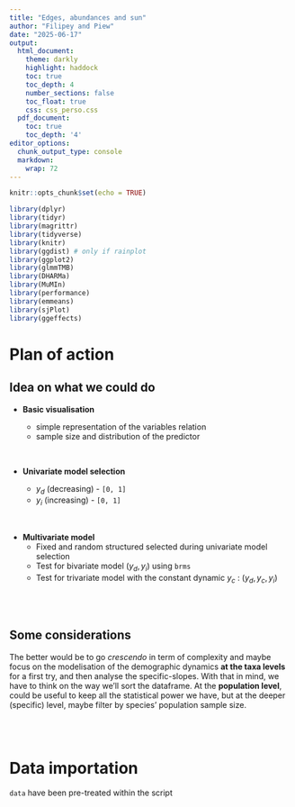 ```yaml
---
title: "Edges, abundances and sun"
author: "Filipey and Piew"
date: "2025-06-17"
output:
  html_document:
    theme: darkly
    highlight: haddock
    toc: true
    toc_depth: 4
    number_sections: false
    toc_float: true
    css: css_perso.css
  pdf_document:
    toc: true
    toc_depth: '4'
editor_options:
  chunk_output_type: console
  markdown: 
    wrap: 72
---
```


```r
knitr::opts_chunk$set(echo = TRUE)
```

```r
library(dplyr)
library(tidyr)
library(magrittr)
library(tidyverse)
library(knitr)
library(ggdist) # only if rainplot
library(ggplot2)
library(glmmTMB)
library(DHARMa)
library(MuMIn)
library(performance)
library(emmeans)
library(sjPlot)
library(ggeffects)

```

# Plan of action

## Idea on what we could do

-   **Basic visualisation**

    -   simple representation of the variables relation
    -   sample size and distribution of the predictor

    <br>

-   **Univariate model selection**

    -   $y_d$ (decreasing) - `[0, 1]`
    -   $y_i$ (increasing) - `[0, 1]`

<br>

-   **Multivariate model**
    -   Fixed and random structured selected during univariate model
        selection
    -   Test for bivariate model $(y_d, y_i)$ using `brms`
    -   Test for trivariate model with the constant dynamic $y_c$ :
        $(y_d, y_c, y_i)$

<br> <br>

## Some considerations

The better would be to go *crescendo* in term of complexity and maybe
focus on the modelisation of the demographic dynamics **at the taxa
levels** for a first try, and then analyse the specific-slopes. With
that in mind, we have to think on the way we'll sort the dataframe. At
the **population level**, could be useful to keep all the statistical
power we have, but at the deeper (specific) level, maybe filter by
species' population sample size.

<br> <br>

# Data importation

`data` have been pre-treated within the script

<script>

.

<!-- setwd(dirname(rstudioapi::getActiveDocumentContext()$path)) -->

```r
# Demographic trends populations dataset

trends_populations = read.csv("trends_populations.csv", row.names = NULL) %>%
  dplyr::filter(Group != "Reptiles") %>% #Reptiles had a much lower number of populations thus were excluded
  dplyr::mutate(
    lat_abs = abs(Latitude),
    lat_abs_scaled = scale(lat_abs),
    reldist_trailing_scaled = scale(reldist_trailing),
    reldist_leading_scaled = scale(reldist_leading)
  )

mean_used <- attr(trends_populations$lat_abs_scaled, "scaled:center")
sd_used <- attr(trends_populations$lat_abs_scaled, "scaled:scale")

```

<br> <br>

```r

cols1 = c("Amphibians" = "turquoise4",
          "Mammals" = "chocolate4",
          "Birds" = "goldenrod1")
trends_hist_group = trends_populations %>% 
  ggplot(., aes(x = reldist_trailing, fill = Group)) + geom_density(aes(alpha = 0.5))+ 
  scale_fill_manual(values = cols1) + theme_classic(base_size = 18)+
  labs(x = "Relative distance to trailing edge",
       y = "Density of records") + scale_alpha(guide = 'none')

print(trends_hist_group)
ggsave(plot = last_plot(),"trends_hist_group.jpg")

```

Populations are mostly sampled far away from the edges, although
amphibians tend to be sampled further away from the trailing edge (thus
closer to the leading edge)

```r
# Crossing equator populations are removed
df_decrease <- trends_populations %>% 
  dplyr::filter(cross_equator == 0)
```

<br> <br>

# Data visualisation

## Variables distributions

```r

```

<br>

## Variables sample size per group

```r

```

<br> <br>

# Univariate modeling

This part aims to

## Decreasing $y_d$

```r

## running the global model of decrease at the trailing edge
global_model_decrease <- glmmTMB(formula = decreasing ~ -1 + reldist_trailing_scaled + 
                                   (reldist_trailing_scaled * Group) +                        
                                   (reldist_trailing_scaled * lat_abs_scaled) +
                                   (lat_abs_scaled * Group) +
                                   (reldist_trailing_scaled|Species:Group) +
                                   (1|last_year),
                                 family = binomial,
                                 data = df_decrease,
                                 na.action = "na.fail")


summary(global_model_decrease)

# dredge model selection
dredge_selection_decrease <- dredge(global.model = global_model_decrease)
dredge_selection_decrease

# the best model (lowest AIC and lower df) includes relative distance to trailing edge and group, without interaction
decrease6 <- glmmTMB(formula = decreasing ~ -1 + reldist_trailing_scaled + Group  + 
                        (reldist_trailing_scaled|Species:Group) +
                        (1|last_year),
                      family = binomial,
                      data = df_decrease,
                      na.action = "na.fail")

summary(decrease6) 

# testing collinearity
performance::check_collinearity(
  decrease6,
  component = c('all') # 'all' shows both conditional and zi components
)


(emm_lm_c_threat_decrease = emmeans::emmeans(decrease6, specs = pairwise ~ Group , type = "response", adjust = "none"))[2]

performance(decrease6) # very low R2

mod_data_decrease = get_model_data(decrease6, terms = c("reldist_trailing_scaled", "Group"), type = "pred") %>% 
  as.data.frame()
```

```r
# plotting the predicted values for the best model
plot_decrease6 = plot(ggeffects::ggpredict(decrease6, terms = c("reldist_trailing_scaled", "Group"), typical = "weighted_mean", interval = "confidence"))+
  scale_fill_manual(values = cols1) +
  scale_color_manual(values = cols1) + theme_classic() +
  xlab("Relative distance to trailing edge") +
  ylab("Probability of decreasing") 

print(plot_decrease6)
ggsave(plot = last_plot(),"predicted_decreasing_trailing.jpg")


# plotting the predicted values for the random effect (last year of sampling)
plot_decrease6_year = plot(ggeffects::ggpredict(decrease6, terms = c("last_year"), type = "random")) + 
  theme_classic() +
  xlab("Final year of sampling") +
  ylab("Probability of decreasing") 

print(plot_decrease6_year)
ggsave(plot = last_plot(),"lastyear_decreasing_trailing.jpg")

# getting the slope of relative distance to trailing edge on the log-odds of probability of decreasing
fixed_slope_decrease <- fixef(decrease6)$cond["reldist_trailing_scaled"]


# by selecting only the random effect of species (nested within group), converting values from the log-odds to probability 
ranef_mod_decrease= ranef(decrease6) %>% 
  as.data.frame() %>% 
  dplyr::filter(grpvar != "last_year") %>% 
  tidyr::separate(grp, c("Species", "Group"),sep=":",remove=F) %>% 
  dplyr::mutate(prob_intercept_decrease = ifelse(term=="(Intercept)", plogis(.$condval), "NA" ), # estimated probability that specific species is decreasing at that average distance to the edge (since we scaled relative distance to trailing edge)
                logit_lower_decrease = ifelse(term=="(Intercept)", plogis(condval - 1.96 * condsd), "NA"), # lower bound of confidence interval
                logit_upper_decrease = ifelse(term=="(Intercept)",plogis(condval + 1.96 * condsd), "NA"),  # upper bound of confidence interval
                group_slopes_decrease = ifelse(term=="reldist_trailing_scaled", .$condval + fixed_slope_decrease, "NA")) # species-specific slope


plot_species_slope_decrease = ggplot(ranef_mod_decrease, aes(x = as.factor(Group), y = as.numeric(group_slopes_decrease), fill = factor(Group))) + 
  stat_halfeye(adjust = 0.6,
               justification = -.1,
               .width = 0.01,
               point_colour = NA) +
  geom_boxplot(alpha = 0.6,
               width = .1) +
  scale_fill_manual(values = cols1) + theme_classic(base_size = 17) + geom_hline(yintercept = 0, color = "black", size = .7, linetype = 2) +
  ylab("Slope of probability of decreasing x Distance to trailing edge") + 
  xlab("") +  theme(legend.position="none",
                    axis.text.x=element_text(size=15)) +
  coord_flip()

print(plot_species_slope_decrease)
ggsave(plot = last_plot(),"slope_speciesgroup_decreasing_trailing.jpg")


```


``` r

```
<br> 
<br>

## Increasing $y_i$

```r
## running the global model of decrease at the trailing edge
global_model_increase <- glmmTMB(formula = increasing ~ -1 + reldist_leading_scaled + 
                                   (reldist_leading_scaled * Group) +                        
                                   (reldist_leading_scaled * lat_abs_scaled) +
                                   (lat_abs_scaled * Group) +
                                   (reldist_leading_scaled|Species:Group) +
                                   (1|last_year),
                                 family = binomial,
                                 data = trends_populations,
                                 na.action = "na.fail")


summary(global_model_increase)

# dredge model selection
dredge_selection_increase <- dredge(global.model = global_model_increase)
dredge_selection_increase

# the best model (lowest AIC and lower df) includes relative distance to trailing edge and group, without interaction
increase_model <- glmmTMB(formula = increasing ~ -1 + reldist_leading_scaled + Group  + lat_abs_scaled +
                        (reldist_leading_scaled|Species:Group) +
                        (1|last_year),
                      family = binomial,
                      data = trends_populations,
                      na.action = "na.fail")

summary(increase_model)

# testing collinearity
performance::check_collinearity(
  increase_model,
  component = c('all') # 'all' shows both conditional and zi components
)


(emm_increase = emmeans::emmeans(increase_model, specs = pairwise ~ Group , type = "response", adjust = "none"))[2]

performance(increase_model) # low R2

mod_data_increase = get_model_data(increase_model, terms = c("reldist_leading_scaled", "Group"), type = "pred") %>% 
  as.data.frame()

```

<br>
<br>

```r
# plotting the predicted values for the best model
names(dose.labs) <- c("28", "1", "2")

plot_increase = plot(ggeffects::ggpredict(increase_model, terms = c("reldist_leading_scaled", "Group", "lat_abs_scaled"), typical = "weighted_mean", interval = "confidence"))+
  scale_fill_manual(values = cols1) +
  scale_color_manual(values = cols1) + theme_classic() +
  xlab("Relative distance to leading edge") +
  ylab("Probability of increasing")  

print(plot_increase)
ggsave(plot = last_plot(),"predicted_increasing_leading.jpg")

# lat_abs_scaled = -1 -> 28.47651
# lat_abs_scaled = 0 -> 41.16485
# lat_abs_scaled = 1 -> 53.85319

# plotting the predicted values for the random effect (last year of sampling)
plot_increase_year = plot(ggeffects::ggpredict(increase_model, terms = c("last_year"), type = "random")) + 
  theme_classic() +
  xlab("Final year of sampling") +
  ylab("Probability of increasing") 

print(plot_increase_year)
ggsave(plot = last_plot(),"lastyear_increasing_leading.jpg")

# getting the slope of relative distance to trailing edge on the log-odds of probability of increasing
fixed_slope_increase <- fixef(increase_model)$cond["reldist_leading_scaled"]


# by selecting only the random effect of species (nested within group), converting values from the log-odds to probability 
ranef_mod_increase= ranef(increase_model) %>% 
  as.data.frame() %>% 
  dplyr::filter(grpvar != "last_year") %>% 
  tidyr::separate(grp, c("Species", "Group"),sep=":",remove=F) %>% 
  dplyr::mutate(prob_intercept_increase = ifelse(term=="(Intercept)", plogis(.$condval), "NA" ), # estimated probability that specific species is increasing at that average distance to the edge (since we scaled relative distance to leading edge)
                logit_lower_increase = ifelse(term=="(Intercept)", plogis(condval - 1.96 * condsd), "NA"), # lower bound of confidence interval
                logit_upper_increase = ifelse(term=="(Intercept)",plogis(condval + 1.96 * condsd), "NA"),  # upper bound of confidence interval
                group_slopes_increase = ifelse(term=="reldist_leading_scaled", .$condval + fixed_slope_increase, "NA")) # species-specific slope


plot_species_slope_increase = ggplot(ranef_mod_increase, aes(x = as.factor(Group), y = as.numeric(group_slopes_increase), fill = factor(Group))) + 
  stat_halfeye(adjust = 0.9,
               justification = -.1,
               .width = 0.01,
               point_colour = NA) +
  geom_boxplot(alpha = 0.6,
               width = .1) +
  scale_fill_manual(values = cols1) + theme_classic(base_size = 17) + geom_hline(yintercept = 0, color = "black", size = .7, linetype = 2) +
  ylab("Slope of probability of increasing x Distance to leading edge") + 
  xlab("") +  theme(legend.position="none",
                    axis.text.x=element_text(size=15)) +
  coord_flip()

print(plot_species_slope_increase)
ggsave(plot = last_plot(),"slope_speciesgroup_decreasing_trailing.jpg")


```
<br> <br>

